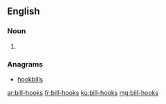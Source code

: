==English==

===Noun===
{{head|en|plural}}

# {{plural of|bill-hook|lang=en|nocat=1}}

===Anagrams===
* [[hookbills#English|hookbills]]

[[ar:bill-hooks]]
[[fr:bill-hooks]]
[[ku:bill-hooks]]
[[mg:bill-hooks]]